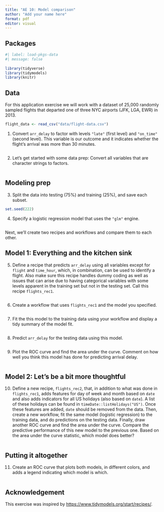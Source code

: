 ```yaml
---
title: "AE 10: Model comparison"
author: "Add your name here"
format: pdf
editor: visual
---
```


## Packages

```r
#| label: load-pkgs-data
#| message: false
 
library(tidyverse)
library(tidymodels)
library(knitr)
```

## Data

For this application exercise we will work with a dataset of 25,000 randomly sampled flights that departed one of three NYC airports (JFK, LGA, EWR) in 2013.

```r
flight_data <- read_csv("data/flight-data.csv")
```

1.  Convert `arr_delay` to factor with levels `"late"` (first level) and `"on_time"` (second level). This variable is our outcome and it indicates whether the flight's arrival was more than 30 minutes.

```r

```

2.  Let's get started with some data prep: Convert all variables that are character strings to factors.

```r

```

## Modeling prep

3.  Split the data into testing (75%) and training (25%), and save each subset.

```r
set.seed(222)


```

4.  Specify a logistic regression model that uses the `"glm"` engine.

```r

```

Next, we'll create two recipes and workflows and compare them to each other.

## Model 1: Everything and the kitchen sink

5.  Define a recipe that predicts `arr_delay` using all variables except for `flight` and `time_hour`, which, in combination, can be used to identify a flight. Also make sure this recipe handles dummy coding as well as issues that can arise due to having categorical variables with some levels apparent in the training set but not in the testing set. Call this recipe `flights_rec1`.

```r

```

6.  Create a workflow that uses `flights_rec1` and the model you specified.

```r

```

7.  Fit the this model to the training data using your workflow and display a tidy summary of the model fit.

```r

```

8.  Predict `arr_delay` for the testing data using this model.

```r

```

9.  Plot the ROC curve and find the area under the curve. Comment on how well you think this model has done for predicting arrival delay.

```r

```

## Model 2: Let's be a bit more thoughtful

10.  Define a new recipe, `flights_rec2`, that, in addition to what was done in `flights_rec1`, adds features for day of week and month based on `date` and also adds indicators for all US holidays (also based on `date`). A list of these holidays can be found in `timeDate::listHolidays("US")`. Once these features are added, `date` should be removed from the data. Then, create a new workflow, fit the same model (logistic regression) to the training data, and do predictions on the testing data. Finally, draw another ROC curve and find the area under the curve. Compare the predictive performance of this new model to the previous one. Based on the area under the curve statistic, which model does better?

```r

```

## Putting it altogether

11. Create an ROC curve that plots both models, in different colors, and adds a legend indicating which model is which.

```r

```

## Acknowledgement

This exercise was inspired by <https://www.tidymodels.org/start/recipes/>.
